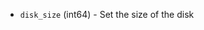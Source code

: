<!-- Code generated from the comments of the DiskConfig struct in builder/vsphere/iso/step_create.go; DO NOT EDIT MANUALLY -->

- `disk_size` (int64) - Set the size of the disk
